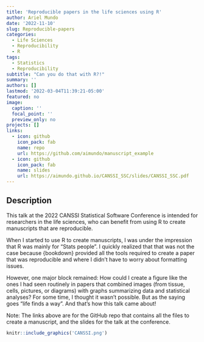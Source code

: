 ```yaml
---
title: 'Reproducible papers in the life sciences using R'
author: Ariel Mundo
date: '2022-11-10'
slug: Reproducible-papers
categories:
  - Life Sciences
  - Reproducibility
  - R
tags:
  - Statistics
  - Reproducibility
subtitle: "Can you do that with R?!"
summary: ''
authors: []
lastmod: '2022-03-04T11:39:21-05:00'
featured: no
image:
  caption: ''
  focal_point: ''
  preview_only: no
projects: []
links:
  - icon: github
    icon_pack: fab
    name: repo
    url: https://github.com/aimundo/manuscript_example
  - icon: github
    icon_pack: fab
    name: slides
    url: https://aimundo.github.io/CANSSI_SSC/slides/CANSSI_SSC.pdf
---
```


## Description 

This talk at the 2022 CANSSI Statistical Software Conference is intended for researchers in the life sciences, who can benefit from using R to create manuscripts that are reproducible.

When I started to use R to create manuscripts, I was under the impression that R was mainly for "Stats people". I quickly realized that that was not the case because {bookdown} provided all the tools required to create a paper that was reproducible and where I didn't have to worry about formatting issues.

However, one major block remained: How could I create a figure like the ones I had seen routinely in papers that combined images (from tissue, cells, pictures, or diagrams) with graphs summarizing data and statistical analyses? For some time, I thought it wasn't possible. But as the saying goes "life finds a way". And that's how this talk came about!

Note: The links above are for the GitHub repo that contains all the files to create a manuscript, and the slides for the talk at the conference.


```r
knitr::include_graphics('CANSSI.png')
```

